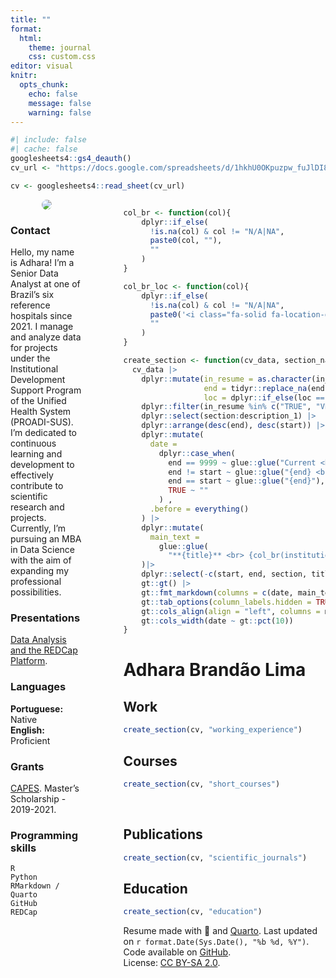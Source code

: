 ```yaml
---
title: ""
format: 
  html:
    theme: journal
    css: custom.css
editor: visual
knitr:
  opts_chunk: 
    echo: false
    message: false
    warning: false
---
```


```r
#| include: false
#| cache: false
googlesheets4::gs4_deauth()
cv_url <- "https://docs.google.com/spreadsheets/d/1hkhU0OKpuzpw_fuJlDI8g2g-xuOTb8_r4XybPk5rhmE/edit?usp=sharing"

cv <- googlesheets4::read_sheet(cv_url)
```

::: columns
::: {.column width="25%"}
<center><a href='https://www.linkedin.com/in/adihara/' target='_blank'> ![](https://avatars.githubusercontent.com/u/140970817?s=400&u=0f773ff57a45dce22a719d9d6506524c44f06c7a&v=4){style="border-radius: 50%;"}</center>

</a>

### Contact

<center><span style="font-size: 1.5em;"> <a href='https://www.linkedin.com/in/adihara/' target='_blank'><i class="fa fa-home"></i></a> <a href='https://github.com/adihara' target='_blank'><i class="fa-brands fa-github"></i></a> <a href='mailto:adiharalima@gmail.com'><i class="fa fa-envelope"></i></a></center>

</span>

Hello, my name is Adhara! I'm a Senior Data Analyst at one of Brazil's six reference hospitals since 2021. I manage and analyze data for projects under the Institutional Development Support Program of the Unified Health System (PROADI-SUS). I'm dedicated to continuous learning and development to effectively contribute to scientific research and projects. Currently, I'm pursuing an MBA in Data Science with the aim of expanding my professional possibilities.

### Presentations

<i class="fas fa-chalkboard-teacher"></i> [Data Analysis and the REDCap Platform](https://www.linkedin.com/events/an-lisededadoscomaplataformared7211506271647113216/theater/).

### Languages

**Portuguese:** Native <br> **English:** Proficient

### Grants

<i class="far fa-star"></i> [CAPES](https://www.gov.br/capes/pt-br). Master's Scholarship - 2019-2021.

### Programming skills

<i class="fab fa-r-project"></i> `R` <br> <i class="fab fa-python"></i>`Python` <br> <i class="fab fa-markdown"></i> `RMarkdown / Quarto` <br> <i class="fab fa-github"></i> `GitHub` <br> <i class="fa-solid fa-database"></i> `REDCap` <br>
:::

::: {.column width="5%"}
:::

::: {.column width="70%"}
<!-- Functions -->

```r
col_br <- function(col){
    dplyr::if_else(
      !is.na(col) & col != "N/A|NA", 
      paste0(col, ""),
      ""
    )
}

col_br_loc <- function(col){
    dplyr::if_else(
      !is.na(col) & col != "N/A|NA", 
      paste0('<i class="fa-solid fa-location-dot"></i>', col),
      ""
    )
}

create_section <- function(cv_data, section_name){
  cv_data |>
    dplyr::mutate(in_resume = as.character(in_resume),
                  end = tidyr::replace_na(end, 9999),
                  loc = dplyr::if_else(loc == "Online", "Online", loc)) |>
    dplyr::filter(in_resume %in% c("TRUE", "VERDADEIRO"), section == section_name) |>
    dplyr::select(section:description_1) |>
    dplyr::arrange(desc(end), desc(start)) |>
    dplyr::mutate(
      date =
        dplyr::case_when(
          end == 9999 ~ glue::glue("Current <br> | <br> {start}"),
          end != start ~ glue::glue("{end} <br> | <br> {start}"),
          end == start ~ glue::glue("{end}"),
          TRUE ~ ""
        ) ,
      .before = everything()
    ) |>
    dplyr::mutate(
      main_text =
        glue::glue(
          "**{title}** <br> {col_br(institution)} {col_br(description_1)} <br> <i class='fa-solid fa-location-dot'></i>  {loc} ")
    )|>
    dplyr::select(-c(start, end, section, title, institution, loc, description_1)) |>
    gt::gt() |>
    gt::fmt_markdown(columns = c(date, main_text)) |> 
    gt::tab_options(column_labels.hidden = TRUE, table.width = gt::pct(100)) |> 
    gt::cols_align(align = "left", columns = main_text) |> 
    gt::cols_width(date ~ gt::pct(10))
}
```

<!-- Main content -->

# Adhara Brandão Lima

## <i class="fa-solid fa-suitcase"></i> Work

```r
create_section(cv, "working_experience")
```

## <i class="fas fa-book"></i> Courses

```r
create_section(cv, "short_courses")
```

<br>

## <i class="fa-solid fa-newspaper"></i> Publications

```r
create_section(cv, "scientific_journals")
```

## <i class="fa-solid fa-graduation-cap"></i> Education

```r
create_section(cv, "education")
```

<p class="small">

Resume made with 🩵 and [Quarto](https://quarto.org/). Last updated on `r format.Date(Sys.Date(), "%b %d, %Y")`. <br> Code available on <i class="fa-brands fa-github"></i> [GitHub](https://github.com/adihara). <br>License: [CC BY-SA 2.0](https://creativecommons.org/licenses/by-sa/2.0/).

</p>
:::
:::

```{=html}
<script src="https://kit.fontawesome.com/1bb720cc6f.js" crossorigin="anonymous"></script>
```

